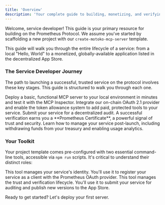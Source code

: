 ```yaml
---
title: 'Overview'
description: 'Your complete guide to building, monetizing, and verifying a service on the Prometheus Protocol.'
---
```


Welcome, service developer! This guide is your primary resource for building on the Prometheus Protocol. We assume you've started by scaffolding a new project with our `create-motoko-mcp-server` template.

This guide will walk you through the entire lifecycle of a service: from a local "Hello, World" to a monetized, globally-available application listed in the decentralized App Store.

### The Service Developer Journey

The path to launching a successful, trusted service on the protocol involves these key stages. This guide is structured to walk you through each one.

<Steps>
  <Step title="1. Quick Start">
    Deploy a basic, functional MCP server to your local environment in minutes
    and test it with the MCP Inspector.
  </Step>
  <Step title="2. Enable Monetization">
    Integrate our on-chain OAuth 2.1 provider and enable the token allowance
    system to add paid, protected tools to your service.
  </Step>
  <Step title="3. Publish to the App Store">
    Submit your service for a decentralized audit. A successful verification
    earns you a **Prometheus Certificate**, a powerful signal of trust and
    security.
  </Step>
  <Step title="4. Manage Your Server">
    Learn how to manage your service post-launch, including withdrawing funds
    from your treasury and enabling usage analytics.
  </Step>
</Steps>

### Your Toolkit

Your project template comes pre-configured with two essential command-line tools, accessible via `npm run` scripts. It's critical to understand their distinct roles:

<CardGroup cols={2}>
  <Card
    title="The Auth Script (`npm run auth`)"
    href="/guides/service-devs/enabling-monetization"
    icon="key">
    This tool manages your service's identity. You'll use it to register your
    service as a client with the Prometheus OAuth provider.
  </Card>
  <Card
    title="The App Store CLI (`npm run app-store`)"
    href="/guides/service-devs/publishing-to-app-store"
    icon="store">
    This tool manages the trust and verification lifecycle. You'll use it to
    submit your service for auditing and publish new versions to the App Store.
  </Card>
</CardGroup>

Ready to get started? Let's deploy your first server.
